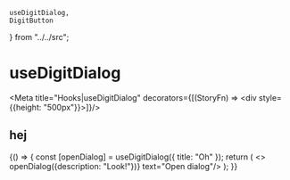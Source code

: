     useDigitDialog,
    DigitButton
} from "../../src";

# useDigitDialog

<Meta title="Hooks|useDigitDialog" decorators={[(StoryFn) => <div style={{height: "500px"}}><StoryFn/></div>]}/>

## hej

<Preview>
    <Story name="dialog">
        {() => {
            const [openDialog] = useDigitDialog({
                title: "Oh"
            });
            return (
                <>
                    <DigitButton raised primary onClick={() => openDialog({description: "Look!"})} text="Open dialog"/>
                </>
            );
        }}
    </Story>
</Preview>

<Props of={useDigitDialog} />